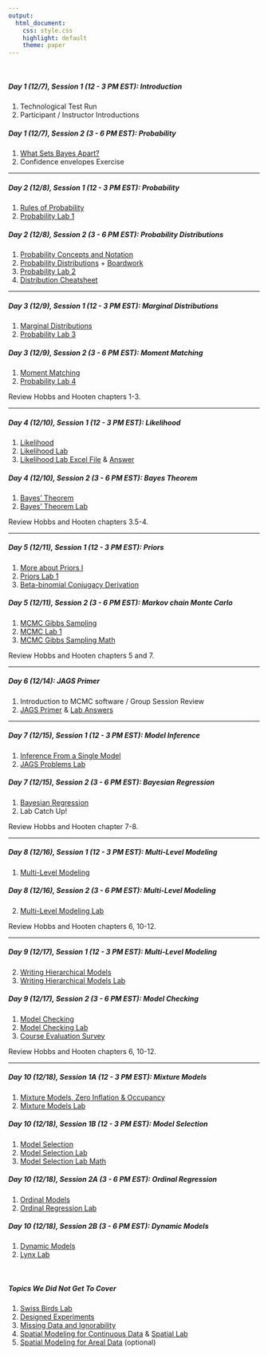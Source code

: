 ```yaml
---
output:
  html_document: 
    css: style.css
    highlight: default
    theme: paper
---
```


<br>

##### **Day 1 (12/7), Session 1 (12 - 3 PM EST): Introduction**

1. Technological Test Run
2. Participant / Instructor Introductions 

##### **Day 1 (12/7), Session 2 (3 - 6 PM EST): Probability**

1. [What Sets Bayes Apart?](content/lectures/WhatSetsBayesApart.pdf) 
2. Confidence envelopes Exercise

---

##### **Day 2 (12/8), Session 1 (12 - 3 PM EST): Probability**

1. [Rules of Probability](content/lectures/RulesProbability.pdf)
2. [Probability Lab 1](content/labs/ProbabilityLab1.html)

##### **Day 2 (12/8), Session 2 (3 - 6 PM EST): Probability Distributions**

1. [Probability Concepts and Notation](content/lectures/ProbabilityConceptsDistributions.pdf)
2. [Probability Distributions](content/lectures/ProbabilityConceptsDistributions.pdf) + [Boardwork](content/boardwork/ProbabilityDistributions.pdf)
3. [Probability Lab 2](content/labs/ProbabilityLab2.html)
4. [Distribution Cheatsheet](content/handouts/DistributionCheatSheet.pdf)

---

##### **Day 3 (12/9), Session 1 (12 - 3 PM EST): Marginal Distributions**
1. [Marginal Distributions](content/lectures/MarginalDistributions.pdf)
2. [Probability Lab 3](content/labs/ProbabilityLab3.html)

##### **Day 3 (12/9), Session 2 (3 - 6 PM EST): Moment Matching**
1. [Moment Matching](content/lectures/ProbabilityConceptsDistributions.pdf)
2. [Probability Lab 4](content/labs/ProbabilityLab4.html)

Review Hobbs and Hooten chapters 1-3.

---

##### **Day 4 (12/10), Session 1 (12 - 3 PM EST): Likelihood **
1. [Likelihood](content/lectures/Likelihood.pdf)
2. [Likelihood Lab](content/labs/LikelihoodLab.html)
3. [Likelihood Lab Excel File](content/handouts/HemlockLightLikelihood.xlsx) & [Answer](content/handouts/HemlockLightLikelihoodAnswers.xlsx)

##### **Day 4 (12/10), Session 2 (3 - 6 PM EST): Bayes Theorem**
1. [Bayes' Theorem](content/lectures/BayesTheorem.pdf)
2. [Bayes' Theorem Lab](content/labs/BayesTheoremLab.html) 

Review Hobbs and Hooten chapters 3.5-4.

---

##### **Day 5 (12/11), Session 1 (12 - 3 PM EST): Priors**
1. [More about Priors I](content/lectures/MoreAboutPriors1.pdf)
2. [Priors Lab 1](content/labs/ConjugatePriorsLab.html) 
3. [Beta-binomial Conjugacy Derivation](content/handouts/DerivationBetaBinomialConjugate.pdf)

##### **Day 5 (12/11), Session 2 (3 - 6 PM EST): Markov chain Monte Carlo**
1. [MCMC Gibbs Sampling](content/lectures/MCMC1.pdf)
2. [MCMC Lab 1](content/labs/MCMCLab1.html)
3. [MCMC Gibbs Sampling Math](content/handouts/MCMCMath1.pdf)

Review Hobbs and Hooten chapters 5 and 7.

---

##### **Day 6 (12/14): JAGS Primer**
1. Introduction to MCMC software / Group Session Review
2. [JAGS Primer](content/lectures/JAGSPrimerMCMCVis.pdf) & [Lab Answers](content/labs/JAGSPrimerLab.html)

---

##### **Day 7 (12/15), Session 1 (12 - 3 PM EST): Model Inference**
1. [Inference From a Single Model](content/lectures/InferenceFromSingleModel.pdf)
2. [JAGS Problems Lab](content/labs/JAGSProblemsLab.html) 

##### **Day 7 (12/15), Session 2 (3 - 6 PM EST): Bayesian Regression**
1. [Bayesian Regression](content/lectures/BayesianRegression.pdf)
2. Lab Catch Up!

Review Hobbs and Hooten chapter 7-8.

---

##### **Day 8 (12/16), Session 1 (12 - 3 PM EST): Multi-Level Modeling**
1. [Multi-Level Modeling](content/lectures/MultiLevelRegression.pdf)

##### **Day 8 (12/16), Session 2 (3 - 6 PM EST): Multi-Level Modeling**
2. [Multi-Level Modeling Lab](content/labs/MultiLevelModelingLab.html)

Review Hobbs and Hooten chapters 6, 10-12.

---

##### **Day 9 (12/17), Session 1 (12 - 3 PM EST): Multi-Level Modeling**
2. [Writing Hierarchical Models](content/lectures/WritingHierarchicalModels.pdf)
2. [Writing Hierarchical Models Lab](content/labs/ModelBuildingLab.html)

##### **Day 9 (12/17), Session 2 (3 - 6 PM EST): Model Checking**
1. [Model Checking](content/lectures/ModelChecking.pdf)
2. [Model Checking Lab](content/labs/MultiLevelModelingLab.html)
3. [Course Evaluation Survey](https://docs.google.com/forms/d/e/1FAIpQLSf4uvntNIaDYeqmV5g-Wh-YjgdtVIA7yrCz3)

Review Hobbs and Hooten chapters 6, 10-12.

---

##### **Day 10 (12/18), Session 1A (12 - 3 PM EST): Mixture Models**
1. [Mixture Models, Zero Inflation & Occupancy](content/lectures/MixtureModels.pdf)
2. [Mixture Models Lab](content/labs/MixtureModelsLab.html)

##### **Day 10 (12/18), Session 1B (12 - 3 PM EST): Model Selection**
1. [Model Selection](content/lectures/ModelSelection.pdf)
2. [Model Selection Lab](content/labs/ModelSelectionLab1.html)
3. [Model Selection Lab Math](content/handouts/ModelSelectionMath.pdf)

##### **Day 10 (12/18), Session 2A (3 - 6 PM EST): Ordinal Regression**
1. [Ordinal Models](content/lectures/OrdinalModels.pdf)
2. [Ordinal Regression Lab](content/labs/OrdinalLab.html)

##### **Day 10 (12/18), Session 2B (3 - 6 PM EST): Dynamic Models**
1. [Dynamic Models](content/lectures/DynamicModels.pdf)
2. [Lynx Lab](content/labs/LynxLab.html)

<br>

##### **Topics We Did Not Get To Cover**

1. [Swiss Birds Lab](content/labs/SwissBirdsLab.html)
2. [Designed Experiments](content/lectures/DesignedExperimentsCCC.pdf)
3. [Missing Data and Ignorability](content/lectures/MissingData.pdf)
4. [Spatial Modeling for Continuous Data](content/lectures/ContinuousSpatialModels.pdf) & [Spatial Lab](content/labs/SpatialLab1.html)
5. [Spatial Modeling for Areal Data](content/lectures/ArealSpatialModels.pdf) (optional)
